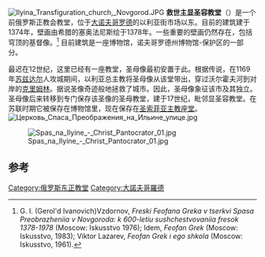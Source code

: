 [[Image:Ilyina_Transfiguration_church,_Novgorod.JPG|thumb]]
'''救世主显圣容教堂'''（{{lang-ru|Церковь Спаса Преображения на Ильине улице}}）是一个前俄罗斯正教会教堂，位于[[大诺夫哥罗德|大诺夫哥罗德]]的以利亚街市场以东。目前的建筑建于1374年，壁画由希腊的塞奥法尼斯绘于1378年。一些重要的壁画仍然存在，包括穹顶的基督像。<ref>G. I. (Gerol'd Ivanovich)Vzdornov, ''Freski Feofana Greka v tserkvi Spasa Preobrazheniia v Novgoroda: k 600-letiu sushchestvovaniia fresok 1378-1978'' (Moscow: Iskusstvo 1976); Idem, ''Feofan Grek'' (Moscow: Iskusstvo, 1983); Viktor Lazarev, ''Feofan Grek i ego shkola'' (Moscow: Iskusstvo, 1961).</ref> 目前建筑是一座博物馆，诺夫哥罗德州博物馆-保护区的一部分。

最迟在12世纪，这里已经有一座教堂，圣母像最初安置于此。根据传说，在1169年[[苏兹达尔|苏兹达尔]]人攻城期间，以利亚总主教将圣母像从该堂带出，穿过沃尔霍夫河到对岸的[[诺夫哥罗德克里姆林|克里姆林]]。据说圣像奇迹般地拯救了城市。因此，圣母像象征该市及其独立。圣母像后来转移到专门保存该圣像的圣母教堂，建于17世纪，毗邻显圣容教堂。在苏联时期它被保存在博物馆里，现在保存在[[圣索菲亚主教座堂_(诺夫哥罗德)|圣索菲亚主教座堂]]。
[[File:Церковь_Спаса_Преображения_на_Ильине_улице.jpg|thumb]]

[[Image:Spas_na_Ilyine_-_Christ_Pantocrator_01.jpg|thumb]]

==参考==
{{Reflist}}
{{coord|58.5169|N|31.2969|E|source:kolossus-ruwiki|display=title}}

[[Category:俄罗斯东正教堂|Category:俄罗斯东正教堂]]
[[Category:大諾夫哥羅德|Category:大諾夫哥羅德]]